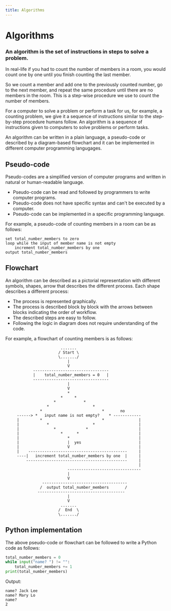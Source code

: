 ---
title: Algorithms
---

# Algorithms

### An algorithm is the set of instructions in steps to solve a problem.

In real-life if you had to count the number of members in a room, you would count one by one until you finish counting the last member.

So we count a member and add one to the previously counted number, go to the next member, and repeat the same procedure until there are no members in the room. This is a step-wise procedure we use to count the number of members.

For a computer to solve a problem or perform a task for us, for example, a counting problem, we give it a sequence of instructions similar to the step-by-step procedure humans follow. An algorithm is a sequence of instructions given to computers to solve problems or perform tasks.

An algorithm can be written in a plain language, a pseudo-code or described by a diagram-based flowchart and it can be implemented in different computer programming langugages. 

## Pseudo-code
Pseudo-codes are a simplified version of computer programs and written in natural or human-readable language.

- Pseudo-code can be read and followed by programmers to write computer programs.
- Pseudo-code does not have specific syntax and can't be executed by a computer.
- Pseudo-code can be implemented in a specific programming language.

For example, a pseudo-code of counting members in a room can be as follows:

```
set total_number_members to zero
loop while the input of member name is not empty
    increment total_number_members by one
output total_number_members
```

## Flowchart
An algorithm can be described as a pictorial representation with different symbols, shapes, arrow that describes the different process. Each shape describes a different process:

- The process is represented graphically.
- The process is described block by block with the arrows between blocks indicating the order of workflow.
- The described steps are easy to follow.
- Following the logic in diagram does not require understanding of the code.
 
For example, a flowchart of counting members is as follows:
```
                        .......
                       / Start \
                       \......./
                           |
                           V
            ---------------------------------
            |    total_number_members = 0   |
            ---------------------------------
                           |
                           V
                           *
                        *     * 
                     *            *          
                  *                   *
               *                          *       no
     ------> *   input name is not empty?    * ------------
     |         *                          *               |
     |            *                   *                   |
     |               *             *                      |
     |                  *      *                          |
     |                     *                              |
     |                     |  yes                         |
     |                     V                              |
     |    -------------------------------------------     |
     ----|   increment total_number_members by one  |     |
         --------------------------------------------     |
                                                          |
                           --------------------------------
                           |
                           V
                -------------------------------------
               /  output total_number_members       /
              --------------------------------------
                           |
                           V
                        .......
                       /  End  \
                       \......./
```

## Python implementation
The above pseudo-code or flowchart can be followed to write a Python code as follows:
```Python
total_number_members = 0
while input("name? ") != "":
    total_number_members += 1
print(total_number_members)
```

Output:
```
name? Jack Lee
name? Mary Lo
name?
2
```
